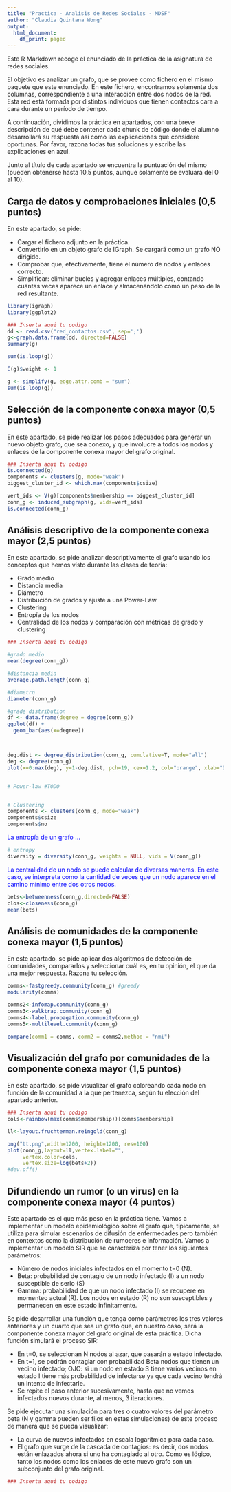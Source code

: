 ```yaml
---
title: "Practica - Analisis de Redes Sociales - MDSF"
author: "Claudia Quintana Wong"
output:
  html_document:
    df_print: paged
---
```


Este R Markdown recoge el enunciado de la práctica de la asignatura de redes sociales.

El objetivo es analizar un grafo, que se provee como fichero en el mismo paquete que este enunciado. En este fichero, encontramos solamente dos columnas, correspondiente a una interacción entre dos nodos de la red. Esta red está formada por distintos individuos que tienen contactos cara a cara durante un período de tiempo.

A continuación, dividimos la práctica en apartados, con una breve descripción de qué debe contener cada chunk de código donde el alumno desarrollará su respuesta así como las explicaciones que considere oportunas. Por favor, razona todas tus soluciones y escribe las explicaciones en azul.

Junto al título de cada apartado se encuentra la puntuación del mismo (pueden obtenerse hasta 10,5 puntos, aunque solamente se evaluará del 0 al 10).

## Carga de datos y comprobaciones iniciales (0,5 puntos)

En este apartado, se pide:

* Cargar el fichero adjunto en la práctica.
* Convertirlo en un objeto grafo de IGraph. Se cargará como un grafo NO dirigido.
* Comprobar que, efectivamente, tiene el número de nodos y enlaces correcto.
* Simplificar: eliminar bucles y agregar enlaces múltiples, contando cuántas veces aparece un enlace y almacenándolo como un peso de la red resultante.

```r
library(igraph)
library(ggplot2)
```


```r
### Inserta aqui tu codigo
dd <- read.csv("red_contactos.csv", sep=';')
g<-graph.data.frame(dd, directed=FALSE)
summary(g)
```
```r
sum(is.loop(g))

E(g)$weight <- 1

g <- simplify(g, edge.attr.comb = "sum")
sum(is.loop(g))

```
## Selección de la componente conexa mayor (0,5 puntos)

En este apartado, se pide realizar los pasos adecuados para generar un nuevo objeto grafo, que sea conexo, y que involucre a todos los nodos y enlaces de la componente conexa mayor del grafo original.

```r
### Inserta aqui tu codigo
is.connected(g)
components <- clusters(g, mode="weak")
biggest_cluster_id <- which.max(components$csize)

vert_ids <- V(g)[components$membership == biggest_cluster_id]
conn_g <- induced_subgraph(g, vids=vert_ids)
is.connected(conn_g)
```


## Análisis descriptivo de la componente conexa mayor (2,5 puntos)

En este apartado, se pide analizar descriptivamente el grafo usando los conceptos que hemos visto durante las clases de teoría:

* Grado medio
* Distancia media
* Diámetro
* Distribución de grados y ajuste a una Power-Law
* Clustering
* Entropía de los nodos
* Centralidad de los nodos y comparación con métricas de grado y clustering


```r
### Inserta aqui tu codigo

#grado medio
mean(degree(conn_g))

#distancia media
average.path.length(conn_g)

#diametro
diameter(conn_g)

#grade distribution
df <- data.frame(degree = degree(conn_g))
ggplot(df) +
  geom_bar(aes(x=degree))



deg.dist <- degree_distribution(conn_g, cumulative=T, mode="all")
deg <- degree(conn_g)
plot(x=0:max(deg), y=1-deg.dist, pch=19, cex=1.2, col="orange", xlab="Degree", ylab="Cumulative Frequency")


# Power-law #TODO


# Clustering
components <- clusters(conn_g, mode="weak")
components$csize
components$no
```

<span style="color: blue;">La entropía de un grafo ...</span>

```r
# entropy
diversity = diversity(conn_g, weights = NULL, vids = V(conn_g))
```

<span style="color: blue;">La centralidad de un nodo se puede calcular de diversas maneras. En este caso, se interpreta como la cantidad de veces que un nodo aparece en el camino mínimo entre dos otros nodos. </span>

```r
bets<-betweenness(conn_g,directed=FALSE)
clos<-closeness(conn_g)
mean(bets)
```


## Análisis de comunidades de la componente conexa mayor (1,5 puntos)

En este apartado, se pide aplicar dos algoritmos de detección de comunidades, compararlos y seleccionar cuál es, en tu opinión, el que da una mejor respuesta. Razona tu selección.

```r
comms<-fastgreedy.community(conn_g) #greedy
modularity(comms)

comms2<-infomap.community(conn_g)
comms3<-walktrap.community(conn_g)
comms4<-label.propagation.community(conn_g)
comms5<-multilevel.community(conn_g)

compare(comm1 = comms, comm2 = comms2,method = "nmi")


```


## Visualización del grafo por comunidades de la componente conexa mayor (1,5 puntos)

En este apartado, se pide visualizar el grafo coloreando cada nodo en función de la comunidad a la que pertenezca, según tu elección del apartado anterior.

```r
### Inserta aqui tu codigo
cols<-rainbow(max(comms$membership))[comms$membership]

ll<-layout.fruchterman.reingold(conn_g)

png("tt.png",width=1200, height=1200, res=100)
plot(conn_g,layout=ll,vertex.label="",
     vertex.color=cols,
     vertex.size=log(bets+2))
#dev.off()
```


## Difundiendo un rumor (o un virus) en la componente conexa mayor (4 puntos)

Este apartado es el que más peso en la práctica tiene. Vamos a implementar un modelo epidemiológico sobre el grafo que, típicamente, se utiliza para simular escenarios de difusión de enfermedades pero también en contextos como la distribución de rumoeres e información. Vamos a implementar un modelo SIR que se caracteriza por tener los siguientes parámetros:

* Número de nodos iniciales infectados en el momento t=0 (N).
* Beta: probabilidad de contagio de un nodo infectado (I) a un nodo susceptible de serlo (S)
* Gamma: probabilidad de que un nodo infectado (I) se recupere en momenteo actual (R). Los nodos en estado (R) no son susceptibles y permanecen en este estado infinitamente.

Se pide desarrollar una función que tenga como parámetros los tres valores anteriores y un cuarto que sea un grafo que, en nuestro caso, será la componente conexa mayor del grafo original de esta práctica. Dicha función simulará el proceso SIR:

* En t=0, se seleccionan N nodos al azar, que pasarán a estado infectado.
* En t=1, se podrán contagiar con probabilidad Beta nodos que tienen un vecino infectado; OJO: si un nodo en estado S tiene varios vecinos en estado I tiene más probabilidad de infectarse ya que cada vecino tendrá un intento de infectarle.
* Se repite el paso anterior sucesivamente, hasta que no vemos infectados nuevos durante, al menos, 3 iteraciones.

Se pide ejecutar una simulación para tres o cuatro valores del parámetro beta (N y gamma pueden ser fijos en estas simulaciones) de este proceso de manera que se pueda visualizar:

* La curva de nuevos infectados en escala logarítmica para cada caso.
* El grafo que surge de la cascada de contagios: es decir, dos nodos están enlazados ahora si uno ha contagiado al otro. Como es lógico, tanto los nodos como los enlaces de este nuevo grafo son un subconjunto del grafo original.
 
```r
### Inserta aqui tu codigo
```

